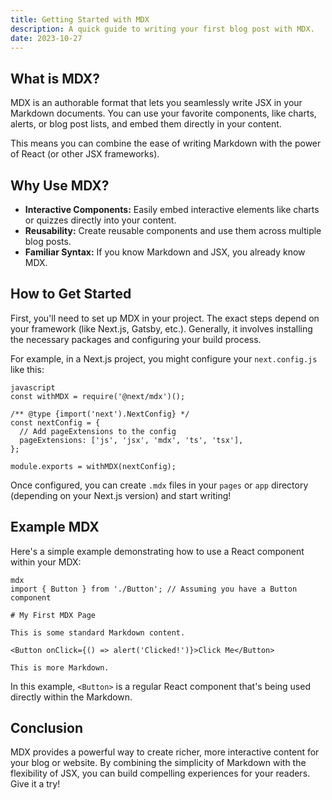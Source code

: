 ```yaml
---
title: Getting Started with MDX
description: A quick guide to writing your first blog post with MDX.
date: 2023-10-27
---
```


## What is MDX?

MDX is an authorable format that lets you seamlessly write JSX in your Markdown documents. You can use your favorite components, like charts, alerts, or blog post lists, and embed them directly in your content.

This means you can combine the ease of writing Markdown with the power of React (or other JSX frameworks).

## Why Use MDX?

- **Interactive Components:** Easily embed interactive elements like charts or quizzes directly into your content.
- **Reusability:** Create reusable components and use them across multiple blog posts.
- **Familiar Syntax:** If you know Markdown and JSX, you already know MDX.

## How to Get Started

First, you'll need to set up MDX in your project. The exact steps depend on your framework (like Next.js, Gatsby, etc.). Generally, it involves installing the necessary packages and configuring your build process.

For example, in a Next.js project, you might configure your `next.config.js` like this:
```
javascript
const withMDX = require('@next/mdx')();

/** @type {import('next').NextConfig} */
const nextConfig = {
  // Add pageExtensions to the config
  pageExtensions: ['js', 'jsx', 'mdx', 'ts', 'tsx'],
};

module.exports = withMDX(nextConfig);
```
Once configured, you can create `.mdx` files in your `pages` or `app` directory (depending on your Next.js version) and start writing!

## Example MDX

Here's a simple example demonstrating how to use a React component within your MDX:
```
mdx
import { Button } from './Button'; // Assuming you have a Button component

# My First MDX Page

This is some standard Markdown content.

<Button onClick={() => alert('Clicked!')}>Click Me</Button>

This is more Markdown.
```
In this example, `<Button>` is a regular React component that's being used directly within the Markdown.

## Conclusion

MDX provides a powerful way to create richer, more interactive content for your blog or website. By combining the simplicity of Markdown with the flexibility of JSX, you can build compelling experiences for your readers. Give it a try!